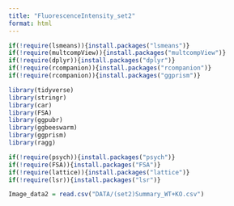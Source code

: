 ```yaml
---
title: "FluorescenceIntensity_set2"
format: html
---
```


```r
if(!require(lsmeans)){install.packages("lsmeans")}
if(!require(multcompView)){install.packages("multcompView")}
if(!require(dplyr)){install.packages("dplyr")}
if(!require(rcompanion)){install.packages("rcompanion")}
if(!require(rcompanion)){install.packages("ggprism")}

library(tidyverse)
library(stringr)
library(car)
library(FSA)
library(ggpubr)
library(ggbeeswarm)
library(ggprism)
library(ragg)

if(!require(psych)){install.packages("psych")}
if(!require(FSA)){install.packages("FSA")}
if(!require(lattice)){install.packages("lattice")}
if(!require(lsr)){install.packages("lsr")}
```

```r

Image_data2 = read.csv("DATA/(set2)Summary_WT+KO.csv")


```
